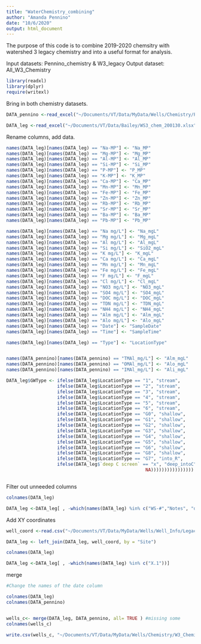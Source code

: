 ```yaml
---
title: "WaterChemistry_combining"
author: "Amanda Pennino"
date: "10/6/2020"
output: html_document
---
```

The purpose of this code is to combine 2019-2020 chemsitry with watershed 3 legacy chemistry and into a useful format for analysis.

Input datasets: Pennino_chemistry & W3_legacy
Output dataset: All_W3_Chemistry



```r
library(readxl)
library(dplyr)
require(writexl)
```

Bring in both chemistry datasets.
```r
DATA_pennino <-read_excel("~/Documents/VT/Data/MyData/Wells/Chemistry/Pennino_chemistry.xlsx")

DATA_leg <-read_excel("~/Documents/VT/Data/Bailey/WS3_chem_200130.xlsx", sheet = "DATA")
```

Rename columns, add data.
```r
names(DATA_leg)[names(DATA_leg) == "Na-MP"] <- "Na_MP"
names(DATA_leg)[names(DATA_leg) == "Mg-MP"] <- "Mg_MP"
names(DATA_leg)[names(DATA_leg) == "Al-MP"] <- "Al_MP"
names(DATA_leg)[names(DATA_leg) == "Si-MP"] <- "Si_MP"
names(DATA_leg)[names(DATA_leg) == "P-MP"] <- "P_MP"
names(DATA_leg)[names(DATA_leg) == "K-MP"] <- "K_MP"
names(DATA_leg)[names(DATA_leg) == "Ca-MP"] <- "Ca_MP"
names(DATA_leg)[names(DATA_leg) == "Mn-MP"] <- "Mn_MP"
names(DATA_leg)[names(DATA_leg) == "Fe-MP"] <- "Fe_MP"
names(DATA_leg)[names(DATA_leg) == "Zn-MP"] <- "Zn_MP"
names(DATA_leg)[names(DATA_leg) == "Rb-MP"] <- "Rb_MP"
names(DATA_leg)[names(DATA_leg) == "Sr-MP"] <- "Sr_MP"
names(DATA_leg)[names(DATA_leg) == "Ba-MP"] <- "Ba_MP"
names(DATA_leg)[names(DATA_leg) == "Pb-MP"] <- "Pb_MP"

names(DATA_leg)[names(DATA_leg) == "Na mg/L"] <- "Na_mgL"
names(DATA_leg)[names(DATA_leg) == "Mg mg/L"] <- "Mg_mgL"
names(DATA_leg)[names(DATA_leg) == "Al mg/L"] <- "Al_mgL"
names(DATA_leg)[names(DATA_leg) == "Si mg/L"] <- "SiO2_mgL"
names(DATA_leg)[names(DATA_leg) == "K mg/L"] <- "K_mgL"
names(DATA_leg)[names(DATA_leg) == "Ca mg/L"] <- "Ca_mgL"
names(DATA_leg)[names(DATA_leg) == "Mn mg/L"] <- "Mn_mgL"
names(DATA_leg)[names(DATA_leg) == "Fe mg/L"] <- "Fe_mgL"
names(DATA_leg)[names(DATA_leg) == "F mg/L"] <- "F_mgL"
names(DATA_leg)[names(DATA_leg) == "Cl mg/L"] <- "Cl_mgL"
names(DATA_leg)[names(DATA_leg) == "NO3 mg/L"] <- "NO3_mgL"
names(DATA_leg)[names(DATA_leg) == "SO4 mg/L"] <- "SO4_mgL"
names(DATA_leg)[names(DATA_leg) == "DOC mg/L"] <- "DOC_mgL"
names(DATA_leg)[names(DATA_leg) == "TDN mg/L"] <- "TDN_mgL"
names(DATA_leg)[names(DATA_leg) == "NH4 mg/L"] <- "NH4_mgL"
names(DATA_leg)[names(DATA_leg) == "Alm mg/L"] <- "Alm_mgL"
names(DATA_leg)[names(DATA_leg) == "Alo mg/L"] <- "Alo_mgL"
names(DATA_leg)[names(DATA_leg) == "Date"] <- "SampleDate"
names(DATA_leg)[names(DATA_leg) == "Time"] <- "SampleTime"

names(DATA_leg)[names(DATA_leg) == "Type"] <- "LocationType"


names(DATA_pennino)[names(DATA_pennino) == "TMAl_mg/L"] <- "Alm_mgL"
names(DATA_pennino)[names(DATA_pennino) == "OMAl_mg/L"] <- "Alo_mgL"
names(DATA_pennino)[names(DATA_pennino) == "IMAl_mg/L"] <- "Ali_mgL"

DATA_leg$GWType <- ifelse(DATA_leg$LocationType == "1", "stream",
                   ifelse(DATA_leg$LocationType == "2", "stream",
                   ifelse(DATA_leg$LocationType == "3", "stream",
                   ifelse(DATA_leg$LocationType == "4", "stream",
                   ifelse(DATA_leg$LocationType == "5", "stream",
                   ifelse(DATA_leg$LocationType == "6", "stream",   
                   ifelse(DATA_leg$LocationType == "G0", "shallow",  
                   ifelse(DATA_leg$LocationType == "G1", "shallow", 
                   ifelse(DATA_leg$LocationType == "G2", "shallow",
                   ifelse(DATA_leg$LocationType == "G3", "shallow", 
                   ifelse(DATA_leg$LocationType == "G4", "shallow", 
                   ifelse(DATA_leg$LocationType == "G5", "shallow",
                   ifelse(DATA_leg$LocationType == "G6", "shallow",
                   ifelse(DATA_leg$LocationType == "G8", "shallow",
                   ifelse(DATA_leg$LocationType == "G7", "into_R", 
                   ifelse(DATA_leg$`deep C screen` == "x", "deep_intoC",
                                                    NA))))))))))))))))



```

Filter out unneeded columns
```r
colnames(DATA_leg)

DATA_leg <-DATA_leg[ , -which(names(DATA_leg) %in% c("WS-#","Notes", "deep C screen"))]

```

Add XY coordinates
```r
well_coord <-read.csv("~/Documents/VT/Data/MyData/Wells/Well_Info/LegacyWell_coordinates.csv")

DATA_leg <- left_join(DATA_leg, well_coord, by = "Site")

colnames(DATA_leg)

DATA_leg <-DATA_leg[ , -which(names(DATA_leg) %in% c("X.1"))]

```

merge
```r
#Change the names of the date column

colnames(DATA_leg)
colnames(DATA_pennino)


wells_c<- merge(DATA_leg, DATA_pennino, all= TRUE ) #missing some
colnames(wells_c)

```

```r

write.csv(wells_c, "~/Documents/VT/Data/MyData/Wells/Chemistry/W3_Chemistry_all2020.csv")

```